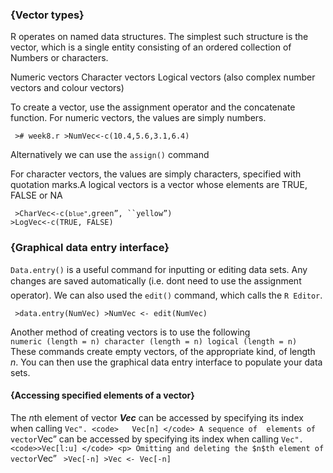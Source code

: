 
<p>
### {Vector types}
R operates on named data structures. 
The simplest such structure is the vector, which is a single entity consisting of an ordered collection of
Numbers or characters.


Numeric vectors
Character vectors
Logical vectors
(also complex number vectors and colour vectors)


To create a vector, use the assignment operator and the concatenate function.
For numeric vectors, the values are simply numbers.

<code>
># week8.r
>NumVec<-c(10.4,5.6,3.1,6.4)
</code>

Alternatively we can use the ``assign()`` command

For character vectors, the values are simply characters, specified with quotation marks.A logical vectors is a vector whose elements are TRUE, FALSE or NA

<code>
>CharVec<-c(``blue", ``green", ``yellow")
>LogVec<-c(TRUE, FALSE)
</code>

<p>
### {Graphical data entry interface}

``Data.entry()`` is a useful  command for inputting or editing data sets. 
Any changes are saved automatically (i.e. dont need to use the assignment operator). 
We can also used the ``edit()`` command, which calls the ``R Editor``.

<code>
>data.entry(NumVec)
>NumVec <- edit(NumVec)
</code>

Another method of creating vectors is to use the following
<code>
numeric (length = n)
character (length = n)
logical (length = n)
</code>
These commands create empty vectors, of the appropriate kind, of length $n$. 
You can then use the graphical data entry interface to populate your data sets.


#### {Accessing specified elements of a vector}

The $n$th element of vector ***Vec*** can be accessed by specifying its index when calling ``Vec".
<code>
  Vec[n]
</code>
A sequence of  elements of vector ``Vec" can be accessed by specifying its index when calling ``Vec".
<code>>Vec[l:u]
</code>
<p>
Omitting and deleting the $n$th element of vector ``Vec"
<code>
>Vec[-n]
>Vec <- Vec[-n]
</code>
